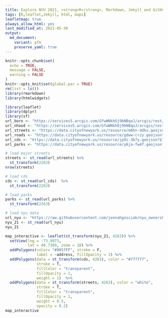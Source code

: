 ```yaml
---
title: Explore NYU 2021, <strong>R</strong>, Markdown, Jekyll and GitHub
tags: [R,leaflet,Jekyll, html, maps]
leafletmap: true
always_allow_html: yes
last_modified_at: 2021-05-30
output: 
  md_document:
    variant: gfm
    preserve_yaml: true
---
```


```r
knitr::opts_chunk$set(
  echo = TRUE,
  message = FALSE,
  warning = FALSE
)
knitr::opts_knit$set(global.par = TRUE)
rm(list = ls())
library(rmarkdown)
library(htmlwidgets)
```

```r
library(leaflet)
library(dplyr)
library(sf)
url_boro <- "https://services5.arcgis.com/GfwWNkhOj9bNBqoJ/arcgis/rest/services/NYC_Borough_Boundary/FeatureServer/0/query?where=1=1&outFields=*&outSR=4326&f=pgeojson"
url_nhood <- "https://services5.arcgis.com/GfwWNkhOj9bNBqoJ/arcgis/rest/services/NYC_Neighborhood_Tabulation_Areas_2020/FeatureServer/0/query?where=1=1&outFields=*&outSR=4326&f=pgeojson"
url_streets <- "https://data.cityofnewyork.us/resource/m6hn-ddkx.geojson?$limit=200000"
url_roads <- "https://data.cityofnewyork.us/resource/gdww-crzy.geojson"
url_cds <- "https://data.cityofnewyork.us/resource/jp9i-3b7y.geojson?$limit=200000"
url_parks <- "https://data.cityofnewyork.us/resource/y6ja-fw4f.geojson?$limit=200000"

# load major streets
streets <- st_read(url_streets) %>% 
  st_transform(2263)
nrow(streets)

# load cds
cds <- st_read(url_cds)  %>% 
  st_transform(2263)

# load parks
parks <- st_read(url_parks) %>% 
  st_transform(2263)

# load nyu data
url_nyu <- "https://raw.githubusercontent.com/jennahgosciak/nyu_ownership/main/03_Output/nyu_21.geojson"
nyu_21 <- st_read(url_nyu)
nyu_21
```

```r
map_interactive <- leaflet(st_transform(nyu_21, 4263)) %>%
  setView(lng = -73.9973, 
          lat = 40.7309, zoom = 10) %>% 
  addPolygons(color= "#9057FF", stroke = F,
              label = ~address, fillOpacity = 1) %>% 
  addPolygons(data = st_transform(cds, 4263), color = "#777777",
              stroke = T,
              fillColor = "transparent",
              fillOpacity = 1,
              weight = 1)  %>% 
  addPolygons(data = st_transform(streets, 4263), color = "white",
              stroke = T,
              fillColor = "transparent",
              fillOpacity = 1,
              weight = 0.5,
              opacity = 0.2)
map_interactive
```

